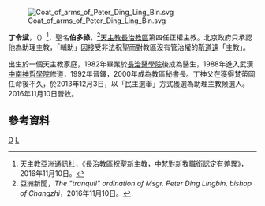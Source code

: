 [[File:Coat_of_arms_of_Peter_Ding_Ling_Bin.svg|right]]

'''丁令斌'''，（{{bd|1962年|7月20日||}}）<ref>天主教亞洲通訊社，《長治教區祝聖新主教，中梵對新牧職銜認定有差異》，2016年11月10日。</ref>，聖名'''伯多祿'''，<ref>亞洲新聞，''The "tranquil" ordination of Msgr. Peter Ding Lingbin, bishop of Changzhi''，2016年11月10日。</ref>[[天主教長治教區|天主教長治教區]]第四任正權主教。北京政府只承認他為助理主教，「輔助」因接受非法祝聖而對教區沒有管治權的[[靳道遠|靳道遠]]「主教」。

出生於一個天主教家庭，1982年畢業於[[長治醫學院|長治醫學院]]後成為醫生，1988年進入武漢[[中南神哲學院|中南神哲學院]]修道，1992年晉鐸，2000年成為教區秘書長。丁神父在獲得梵蒂岡任命後不久，於2013年12月3日，以「民主選舉」方式獲選為助理主教候選人。2016年11月10日晉牧。

==參考資料==
{{reflist}}

[[Category:中華人民共和國天主教主教|D]]
[[Category:丁姓|L]]